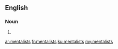 ==English==

===Noun===
{{head|en|plural}}

# {{plural of|mentalist|lang=en|nocat=1}}

[[ar:mentalists]]
[[fr:mentalists]]
[[ku:mentalists]]
[[my:mentalists]]